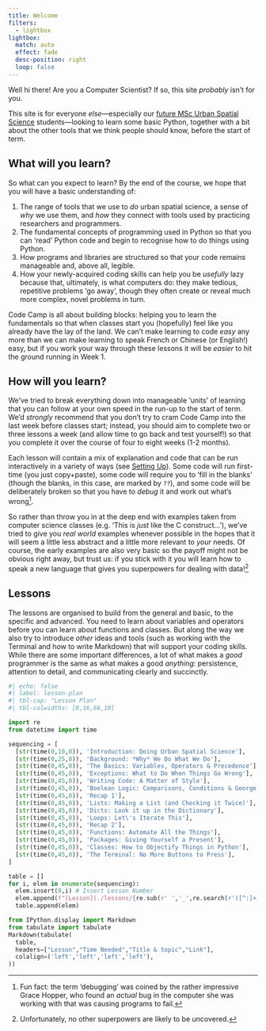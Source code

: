 ```yaml
---
title: Welcome
filters:
  - lightbox
lightbox:
  match: auto
  effect: fade
  desc-position: right
  loop: false
---
```


Well hi there! Are you a Computer Scientist? If so, this site _probably_ isn't for you.

This site is for everyone _else_---especially our [future MSc Urban Spatial Science](https://www.ucl.ac.uk/bartlett/casa/study/msc-urban-spatial-science) students---looking to learn some basic Python, together with a bit about the other tools that we think people should know, before the start of term.

## What will you learn?

So what can you expect to learn? By the end of the course, we hope that you will have a basic understanding of:

1. The range of tools that we use to _do_ urban spatial science, a sense of _why_ we use them, and _how_ they connect with tools used by practicing researchers and programmers. 
2. The fundamental concepts of programming used in Python so that you can 'read' Python code and begin to recognise how to do things using Python.
3. How programs and libraries are structured so that your code remains manageable and, above all, legible.
4. How your newly-acquired coding skills can help you be _usefully_ lazy because that, ultimately, is what computers do: they make tedious, repetitive problems 'go away', though they often create or reveal much more complex, novel problems in turn.

Code Camp is all about building blocks: helping you to learn the fundamentals so that when classes start you (hopefully) feel like you already have the lay of the land. We can't make learning to code _easy_ any more than we can make learning to speak French or Chinese (or English!) easy, but if you work your way through these lessons it will be _easier_ to hit the ground running in Week 1.

## How will you learn?

We've tried to break everything down into manageable 'units' of learning that you can follow at your own speed in the run-up to the start of term. We'd _strongly_ recommend that you don't try to cram Code Camp into the last week before classes start; instead, you should aim to complete two or three lessons a week (and allow time to go back and test yourself!) so that you complete it over the course of four to eight weeks (1-2 months).

Each lesson will contain a mix of explanation and code that can be run interactively in a variety of ways (see [Setting Up](./setup/index.qmd)). Some code will run first-time (you just copy+paste), some code will require you to 'fill in the blanks' (though the blanks, in this case, are marked by `??`), and some code will be deliberately broken so that you have to _debug_ it and work out what's wrong^[Fun fact: the term 'debugging' was coined by the rather impressive Grace Hopper, who found an _actual_ bug in the computer she was working with that was causing programs to fail.].

So rather than throw you in at the deep end with examples taken from computer science classes (e.g. 'This is _just_ like the C construct...'), we've tried to give you _real world_ examples whenever possible in the hopes that it will seem a little less abstract and a little more relevant to _your_ needs. Of course, the early examples are also very basic so the payoff might not be obvious right away, but trust us: if you stick with it you will learn how to speak a new language that gives you superpowers for dealing with data!^[Unfortunately, no other superpowers are likely to be uncovered.]

## Lessons

The lessons are organised to build from the general and basic, to the specific and advanced. You need to learn about variables and operators before you can learn about functions and classes. But along the way we also try to introduce _other_ ideas and tools (such as working with the Terminal and how to write Markdown) that will support your coding skills. While there are some important differences, a lot of what makes a _good_ programmer is the same as what makes a good _anything_: persistence, attention to detail, and communicating clearly and succinctly.

```python
#| echo: false
#| label: lesson-plan
#| tbl-cap: "Lesson Plan"
#| tbl-colwidths: [8,16,66,10]

import re
from datetime import time

sequencing = [
  [str(time(0,10,0)), 'Introduction: Doing Urban Spatial Science'],
  [str(time(0,25,0)), 'Background: *Why* We Do What We Do'],
  [str(time(0,45,0)), 'The Basics: Variables, Operators & Precedence'],
  [str(time(0,45,0)), 'Exceptions: What to Do When Things Go Wrong'],
  [str(time(0,45,0)), 'Writing Code: A Matter of Style'],
  [str(time(0,45,0)), 'Boolean Logic: Comparisons, Conditions & George Boole'],
  [str(time(0,45,0)), 'Recap 1'],
  [str(time(0,45,0)), 'Lists: Making a List (and Checking it Twice)'],
  [str(time(0,45,0)), 'Dicts: Look it up in the Dictionary'],
  [str(time(0,45,0)), 'Loops: Let\'s Iterate This'],
  [str(time(0,45,0)), 'Recap 2'],
  [str(time(0,45,0)), 'Functions: Automate All the Things'],
  [str(time(0,45,0)), 'Packages: Giving Yourself a Present'],
  [str(time(0,45,0)), 'Classes: How to Objectify Things in Python'],
  [str(time(0,45,0)), 'The Terminal: No More Buttons to Press'],
]

table = []
for i, elem in enumerate(sequencing):
  elem.insert(0,i) # Insert Lesson Number
  elem.append(f"[Lesson](./lessons/{re.sub(r' ','_',re.search(r'([^:]+)',elem[2]).group(1))}.qmd)")
  table.append(elem)

from IPython.display import Markdown
from tabulate import tabulate
Markdown(tabulate(
  table,
  headers=["Lesson","Time Needed","Title & topic","Link"],
  colalign=('left','left','left','left'),
))
```
